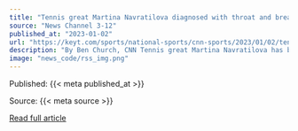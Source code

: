 ```yaml
---
title: "Tennis great Martina Navratilova diagnosed with throat and breast cancer"
source: "News Channel 3-12"
published_at: "2023-01-02"
url: "https://keyt.com/sports/national-sports/cnn-sports/2023/01/02/tennis-great-martina-navratilova-diagnosed-with-throat-and-breast-cancer-wta-website-says/"
description: "By Ben Church, CNN Tennis great Martina Navratilova has been diagnosed with both stage one throat and breast cancer, her agent told CNN in an email Monday. &#8220;This double whammy is serious but still fixable,&#8221; the 66-year-old said in a statement on the Women&#8217;s Tennis Association (WTA) website. &#8220;I&#8217;m hoping for a favorable outcome. It&#8217;sThe post Tennis great Martina Navratilova diagnosed with throat and breast cancer appeared first on News Channel 3-12."
image: "news_code/rss_img.png"
---
```



  Published: {{< meta published_at >}}
  

  Source: {{< meta source >}}
  

  [Read full article]({{< meta url >}})
  

